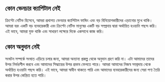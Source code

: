 ## কোন ভেনচার ক্যাপিটাল নেই

<div className="h-2"/>

ক্রিপ্টো নেটিভ হিসেবে, আমরা প্রথাগত ভেনচার ক্যাপিটাল ফান্ডিং এবং বড় বিনিয়োগকারীদের এড়ানোর মুখে থাকি। আমরা বরং একটি বড় ব্যবহারকারী এবং ক্রিপ্টো নেটিভ মানুষের একটি বড় সম্প্রদায় দ্বারা অর্থায়িত হওয়াটা পছন্দ করি। এই ভাবে, আমরা যুক্ত থাকি এবং সাধারণ লক্ষ্যের দিকে একসাথে কাজ করি।

<div className="h-4"/>

## কোন অনুদান নেই

<div className="h-2"/>

সংঘটন সম্পর্কে সংঘাত এড়িয়ে চলার জন্য, আমরা অন্যান্য প্রকল্প থেকে অনুদান গ্রহণ করি না। এটা আমাদের তাদের উপর নির্ভরশীল করবে এবং আমাদের সিদ্ধান্তের উপর প্রভাব ফেলতে পারে। আমরা আমাদের নিজস্ব সম্প্রদায় থেকে অর্থায়িত হওয়াটা পছন্দ করি। এই ভাবে, আমরা স্বাধীন থাকতে পারি এবং আমাদের ব্যবহারকারীদের জন্য সেরা পণ্য তৈরি করার উপর কেন্দ্রিত হতে পারি।

